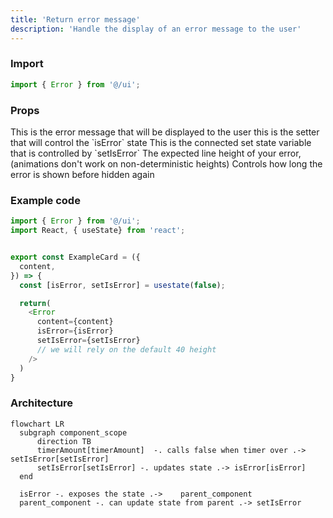 ```yaml
---
title: 'Return error message'
description: 'Handle the display of an error message to the user'
---
```


### Import

```ts
import { Error } from '@/ui';
```

### Props

<ParamField path="content" type="string" required={true}>
  This is the error message that will be displayed to the user
</ParamField>

<ParamField path="setIsError" type="void" required={true}>
  this is the setter that will control the `isError` state
</ParamField>

<ParamField path="isError" type="boolean" required={true}>
  This is the connected set state variable that is controlled by `setIsError`
</ParamField>

<ParamField path="height" default="25" type="number" required={false}>
  The expected line height of your error, (animations don't work on non-deterministic heights)
</ParamField>

<ParamField path="timerAmount" default="4000" type="number" required={false}>
  Controls how long the error is shown before hidden again
</ParamField>

### Example code

```ts
import { Error } from '@/ui';
import React, { useState} from 'react';


export const ExampleCard = ({
  content,
}) => {
  const [isError, setIsError] = usestate(false);

  return(
    <Error
      content={content}
      isError={isError}
      setIsError={setIsError}
      // we will rely on the default 40 height
    />
  )
}
```

### Architecture

```mermaid
flowchart LR
  subgraph component_scope
      direction TB
      timerAmount[timerAmount]  -. calls false when timer over .-> setIsError[setIsError]
      setIsError[setIsError] -. updates state .-> isError[isError]
  end

  isError -. exposes the state .->    parent_component
  parent_component -. can update state from parent .-> setIsError

  
```